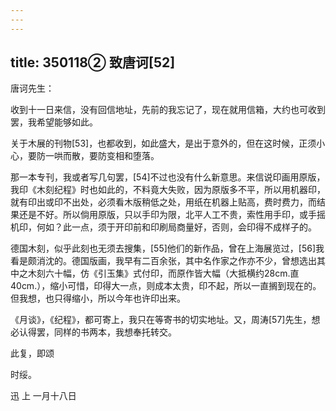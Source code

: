 ```yaml
---
---
---
```

title: 350118② 致唐诃[52]
---




唐诃先生：

收到十一日来信，没有回信地址，先前的我忘记了，现在就用信箱，大约也可收到罢，我希望能够如此。

关于木展的刊物[53]，也都收到，如此盛大，是出于意外的，但在这时候，正须小心，要防一哄而散，要防变相和堕落。

那一本专刊，我或者写几句罢，[54]不过也没有什么新意思。来信说印画用原版，我印《木刻纪程》时也如此的，不料竟大失败，因为原版多不平，所以用机器印，就有印出或印不出处，必须看木版稍低之处，用纸在机器上贴高，费时费力，而结果还是不好。所以倘用原版，只以手印为限，北平人工不贵，索性用手印，或手摇机印，何如？此一点，须于开印前和印刷局商量好，否则，会印得不成样子的。

德国木刻，似乎此刻也无须去搜集，[55]他们的新作品，曾在上海展览过，[56]我看是颇消沈的。德国版画，我早有二百余张，其中名作家之作亦不少，曾想选出其中之木刻六十幅，仿《引玉集》式付印，而原作皆大幅（大抵横约28cm.直40cm.），缩小可惜，印得大一点，则成本太贵，印不起，所以一直搁到现在的。但我想，也只得缩小，所以今年也许印出来。

《月谈》，《纪程》，都可寄上，我只在等寄书的切实地址。又，周涛[57]先生，想必认得罢，同样的书两本，我想奉托转交。

此复，即颂

时绥。

迅 上 一月十八日